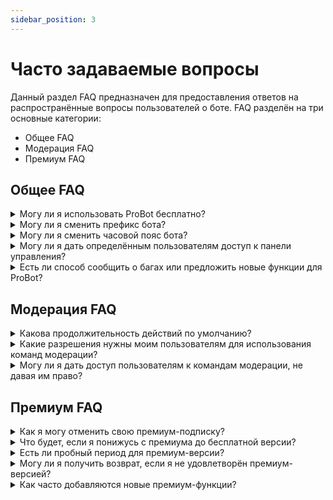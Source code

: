 ```yaml
---
sidebar_position: 3
---
```


# Часто задаваемые вопросы

Данный раздел FAQ предназначен для предоставления ответов на распространённые вопросы пользователей о боте. FAQ разделён на три основные категории:

- Общее FAQ 
- Модерация FAQ
- Премиум FAQ

## Общее FAQ

<details>
  <summary>Могу ли я использовать ProBot бесплатно?</summary>
  <p>
    Да, ProBot может быть использован бесплатно. Однако для некоторых функций может потребоваться премиум-подписка. Вы можете проверить цены и функции премиума на <a href="https://probot.io/premium">Премиум Странице</a>.
  </p>
</details>

<details>
  <summary>Могу ли я сменить префикс бота?</summary>
  <p>
    К сожалению, бот больше не использует префиксы. Вместо этого мы используем слеш-команды Discord. Тем не менее, пользователи могут установить псевдонимы для их любимых команд, чтобы использовать их как альтернативу.
  </p>
</details>

<details>
  <summary>Могу ли я сменить часовой пояс бота?</summary>
  <p>
    В настоящее время нет возможности изменить часовой пояс бота. По умолчанию часовой пояс установлен на UTC+3.
  </p>
</details>

<details>
  <summary>Могу ли я дать определённым пользователям доступ к панели управления?</summary>
  <p>
    Только пользователи с правом Администратора могут иметь доступ к панели управления. Для предоставления доступа определённым пользователям создайте роль и назначьте её им.
  </p>
</details>

<details>
  <summary>Есть ли способ сообщить о багах или предложить новые функции для ProBot?</summary>
  <p>
    Да, вы можете сообщить о багах или предложить новые функции, присоединившись к официальному серверу <a href="https://discord.gg/probot">ProBot Support</a>, где вы можете поделиться вашим отзывом с разработчиками или другими участниками сообщества.
  </p>
</details>

## Модерация FAQ

<details>
  <summary>Какова продолжительность действий по умолчанию?</summary>
  <p>
    Если время не указано, то продолжительность действий по умолчанию — 3 месяца.
  </p>
</details>

<details>
  <summary>Какие разрешения нужны моим пользователям для использования команд модерации?</summary>
  <p>
    Разрешения, необходимые для каждой команды модерации, различны. Чтобы определить необходимое разрешение, пользователи могут попытаться использовать команду и получить сообщение об ошибке с указанием требуемого разрешения.
  </p>
</details>

<details>
  <summary>Могу ли я дать доступ пользователям к командам модерации, не давая им право?</summary>
  <p>
    Да, вы можете пользователям дать доступ использования команд модерации, не давая им право. Бот имеет опцию, называемую Роли модераторов, которая позволяет пользователям указать роли, которым можно использовать все команды.
  </p>
</details>

## Премиум FAQ

<details>
  <summary>Как я могу отменить свою премиум-подписку?</summary>
  <p>
  Вы можете отменить вашу премиум-подписку, перейдя на страницу Управление Premium на сайте бота и выбрав опцию Редактировать для нужного бота, затем Отменить подписку. После отмены подписки с вас больше не будет взиматься плата, а ваши премиум-функции будут деактивированы по истечении срока действия бота.
  </p>
</details>

<details>
  <summary>Что будет, если я понижусь с премиума до бесплатной версии?</summary>
  <p>
   Если вы спуститесь с премиум-версии до бесплатной, вы потеряете доступ ко всем премиум-функциям. Ваши данные не будут удалены, но будут заблокированы до тех пор, пока вы не прокачаетесь снова.
  </p>
</details>

<details>
  <summary>Есть ли пробный период для премиум-версии?</summary>
  <p>
   К сожалению, нет пробного периода для премиум-версии.
   </p>
</details>

<details>
  <summary>Могу ли я получить возврат, если я не удовлетворён премиум-версией?</summary>
  <p>
   Каждый запрос будет рассматриваться индивидуально. Если вы хотите запросить возврат, пожалуйста, свяжитесь с нашей <a href="https://discord.gg/probot">Командой Поддержки</a> с указанием причины.
   </p>
</details>

<details>
  <summary>Как часто добавляются новые премиум-функции?</summary>
  <p>
   Новые премиум-функции добавляются регулярно, но нет установленного расписания их добавления. Чтобы быть в курсе о новых функциях и обновлениях, вы можете присоединиться к официальному серверу <a href="https://discord.gg/probot">ProBot Support</a>, где разработчики и участники сообщества делятся новостями и информацией о боте.
   </p>
</details>
